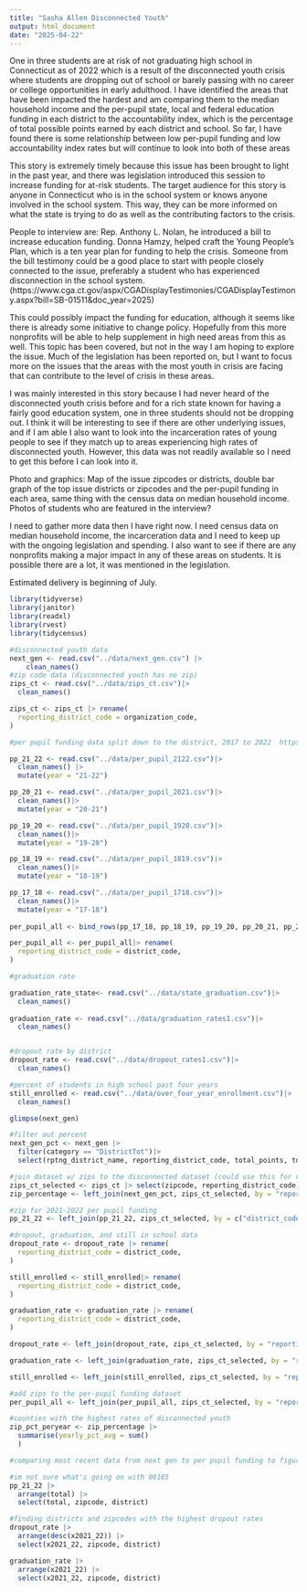 ```yaml
---
title: "Sasha Allen Disconnected Youth"
output: html_document
date: "2025-04-22"
---
```


One in three students are at risk of not graduating high school in Connecticut as of 2022 which is  a result of the disconnected youth crisis where students are dropping out of school or barely passing with no career or college opportunities in early adulthood. I have identified the areas that have been impacted the hardest and am comparing them to the median household income and the per-pupil state, local and federal education funding in each district to the accountability index, which is the percentage of total possible points earned by each district and school. So far, I have found there is some relationship between low per-pupil funding and low accountability index rates but will continue to look into both of these areas 

This story is extremely timely because this issue has been brought to light in the past year, and there was legislation introduced this session to increase funding for at-risk students. The target audience for this story is anyone in Connecticut who is in the school system or knows anyone involved in the school system. This way, they can be more informed on what the state is trying to  do as well as the contributing factors to the crisis. 

People to interview are: 
Rep. Anthony L. Nolan, he introduced a bill to increase education funding.
Donna Hamzy, helped craft the Young People's Plan, which is a ten year plan for funding to help the crisis.
Someone from the bill testimony could be a good place to start with people closely connected to the issue, preferably a student who has experienced disconnection in the school system. (https://www.cga.ct.gov/aspx/CGADisplayTestimonies/CGADisplayTestimony.aspx?bill=SB-01511&doc_year=2025)

This could possibly impact the funding for education, although it seems like there is already some initiative to change policy. Hopefully from this more nonprofits will be able to help supplement in high need areas from this as well. This topic has been covered, but not in the way I am hoping to explore the issue. Much of the legislation has been reported on, but I want to focus more on the issues that the areas with the most youth in crisis are facing that can contribute to the level of crisis in these areas. 

I was mainly interested in this story because I had never heard of the disconnected youth crisis before and for a rich state known for having a fairly good education system, one in three students should not be dropping out. I think it will be interesting to see if there are other underlying issues, and if I am able I also want to look into the incarceration rates of young people to see if they match up to areas experiencing high rates of disconnected youth. However, this data was not readily available so I need to get this before I can look into it.

Photo and graphics: Map of the issue zipcodes or districts, double bar graph of the top issue districts or zipcodes and the per-pupil funding in each area, same thing with the census data on median household income. Photos of students who are featured in the interview?

I need to gather more data then I have right now. I need census data on median household income, the incarceration data and I need to keep up with the ongoing legislation and spending. I also want to see if there are any nonprofits making a major impact in any of these areas on students. It is possible there are a lot, it was mentioned in the legislation. 

Estimated delivery is beginning of July.

```r
library(tidyverse)
library(janitor)
library(readxl)
library(rvest)
library(tidycensus)
```


```r
#disconnected youth data
next_gen <- read.csv("../data/next_gen.csv") |> 
    clean_names()
#zip code data (disconnected youth has no zip)
zips_ct <- read.csv("../data/zips_ct.csv")|>
  clean_names()

zips_ct <- zips_ct |> rename(
  reporting_district_code = organization_code,
)

#per pupil funding data split down to the district, 2017 to 2022  https://public-edsight.ct.gov/overview/per-pupil-expenditures-by-function---district/per-pupil-expenditures-by-funding-source---summary?language=en_US

pp_21_22 <- read.csv("../data/per_pupil_2122.csv")|>
  clean_names() |>
  mutate(year = "21-22")

pp_20_21 <- read.csv("../data/per_pupil_2021.csv")|>
  clean_names()|>
  mutate(year = "20-21")

pp_19_20 <- read.csv("../data/per_pupil_1920.csv")|>
  clean_names()|>
  mutate(year = "19-20")

pp_18_19 <- read.csv("../data/per_pupil_1819.csv")|>
  clean_names()|>
  mutate(year = "18-19")

pp_17_18 <- read.csv("../data/per_pupil_1718.csv")|>
  clean_names()|>
  mutate(year = "17-18")
  
per_pupil_all <- bind_rows(pp_17_18, pp_18_19, pp_19_20, pp_20_21, pp_21_22)

per_pupil_all <- per_pupil_all|> rename(
  reporting_district_code = district_code,
)

#graduation rate

graduation_rate_state<- read.csv("../data/state_graduation.csv")|>
  clean_names()
  
graduation_rate <- read.csv("../data/graduation_rates1.csv")|>
  clean_names()


#dropout rate by district
dropout_rate <- read.csv("../data/dropout_rates1.csv")|>
  clean_names()

#percent of students in high school past four years
still_enrolled <- read.csv("../data/over_four_year_enrollment.csv")|>
  clean_names()

```


```r
glimpse(next_gen)

```


```r
#filter out percent
next_gen_pct <- next_gen |>
  filter(category == "DistrictTot")|>
  select(rptng_district_name, reporting_district_code, total_points, total_possible_points, fall_of_year, accountability_index) 

#join dataset w/ zips to the disconnected dataset (could use this for viz purposes)
zips_ct_selected <- zips_ct |> select(zipcode, reporting_district_code)
zip_percentage <- left_join(next_gen_pct, zips_ct_selected, by = "reporting_district_code")

#zip for 2021-2022 per pupil funding 
pp_21_22 <- left_join(pp_21_22, zips_ct_selected, by = c("district_code" = "reporting_district_code"))

#dropout, graduation, and still in school data 
dropout_rate <- dropout_rate |> rename(
  reporting_district_code = district_code,
)

still_enrolled <- still_enrolled|> rename(
  reporting_district_code = district_code,
)

graduation_rate <- graduation_rate |> rename(
  reporting_district_code = district_code,
)

dropout_rate <- left_join(dropout_rate, zips_ct_selected, by = "reporting_district_code")

graduation_rate <- left_join(graduation_rate, zips_ct_selected, by = "reporting_district_code")

still_enrolled <- left_join(still_enrolled, zips_ct_selected, by = "reporting_district_code")

#add zips to the per-pupil funding dataset
per_pupil_all <- left_join(per_pupil_all, zips_ct_selected, by = "reporting_district_code")

#counties with the highest rates of disconnected youth
zip_pct_peryear <- zip_percentage |>
  summarise(yearly_pct_avg = sum()
  )
```

```r
#comparing most recent data from next gen to per pupil funding to figure out which zips get the least

#im not sure what's going on with 06105 
pp_21_22 |>
  arrange(total) |>
  select(total, zipcode, district)
```
```r
#finding districts and zipcodes with the highest dropout rates
dropout_rate |>
  arrange(desc(x2021_22)) |>
  select(x2021_22, zipcode, district)
```


```r
graduation_rate |>
  arrange(x2021_22) |>
  select(x2021_22, zipcode, district)
```
```r

```

